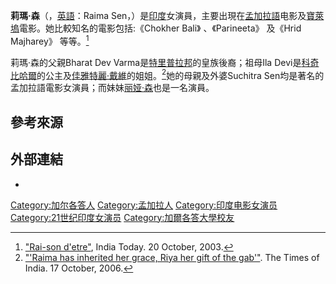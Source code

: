 {{艺人
| 姓名     = 莉瑪·森
| 類型     = 女演員
| 圖片     = Raima Sen at the unveiling of coffee table book on Rambagh Palace, Jaipur in 2013 (01).jpg
| 圖片尺寸 = 
| 綽號     = 
| 國籍     = {{IND}}
| birthname = Raima Dev Varma 
| 出生日期 = {{birth date and age|1979|11|7}}
| 出生地點 = {{IND}}[[加爾各答|加爾各答]]
| 職業     = [[演員|演員]]
| 語言     = 
| 教育程度 = 
| 宗教信仰 = 
| 配偶     = 
| 伴侶     = 
| 兒女     = 
| 父母     = Bharat Dev Varma<br>Moon Moon Sen
| 亲属     = [[丽娅·森|丽娅·森]]（妹）
| 出道作   = 
| 出道日期 = 
| 代表作   =  
| 活躍年代 = 1999年至今
| 網站     = 
| IMDb    = 0784025
| 現任成員 = 
| 過往成員 = 
| filmfareawards=  
}}

'''莉瑪·森'''（{{lang-bn|রাইমা সেন}}，[[英語|英語]]：Raima Sen，{{bd|1979年|11月7日|catIdx=S}}）是[[印度|印度]]女演員，主要出現在[[孟加拉語|孟加拉語]]电影及[[寶萊塢|寶萊塢]]電影。她比較知名的電影包括:《Chokher Bali》 、《Parineeta》 及《Hrid Majharey》 等等。<ref>[http://www.indiatoday.in/story/film-review-chokher-bali-starring-aishwarya-rai-prasenjit-raima-sen/1/205317.html "Rai-son d'etre"], India Today. 20 October, 2003.</ref>

莉瑪·森的父親Bharat Dev Varma是[[特里普拉邦|特里普拉邦]]的皇族後裔；祖母Ila Devi是[[科奇比哈爾|科奇比哈爾]]的公主及[[佳雅特麗·戴維|佳雅特麗·戴維]]的姐姐。<ref>[http://m.timesofindia.com/city/kolkata/Raima-has-inherited-her-grace-Riya-her-gift-of-the-gab/articleshow/827886.cms "'Raima has inherited her grace, Riya her gift of the gab'"]. The Times of India. 17 October, 2006.</ref>她的母親及外婆Suchitra Sen均是著名的孟加拉語電影女演員；而妹妹[[丽娅·森|丽娅·森]]也是一名演員。

== 參考來源 ==
<references/> 

== 外部連結 ==
{{Commons category|Raima Sen}}
* {{imdb name|id=0784025}}

{{DEFAULTSORT: Sen, Raima}}
[[Category:加尔各答人|Category:加尔各答人]]
[[Category:孟加拉人|Category:孟加拉人]]
[[Category:印度电影女演员|Category:印度电影女演员]]
[[Category:21世纪印度女演员|Category:21世纪印度女演员]]
[[Category:加爾各答大學校友|Category:加爾各答大學校友]]